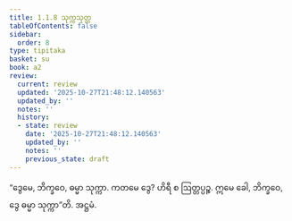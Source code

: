 ```yaml
---
title: 1.1.8 သုက္ကသုတ္တ
tableOfContents: false
sidebar:
  order: 8
type: tipitaka
basket: su
book: a2
review:
  current: review
  updated: '2025-10-27T21:48:12.140563'
  updated_by: ''
  notes: ''
  history:
  - state: review
    date: '2025-10-27T21:48:12.140563'
    updated_by: ''
    notes: ''
    previous_state: draft
---
```



<ReviewStatus review={frontmatter.review} showDetails={true} />

<HypothesisAnnotation frontmatter={frontmatter} />

<DynamicBreadcrumb />

<Division number="8" book="a2" e="ch" v="15" p="53">

<Paragraph number="21" book="a2">
“ဒွေမေ, ဘိက္ခဝေ, ဓမ္မာ သုက္ကာ. ကတမေ ဒွေ? ဟိရီ စ ဩတ္တပ္ပဉ္စ. ဣမေ ခေါ, ဘိက္ခဝေ, ဒွေ ဓမ္မာ သုက္ကာ”တိ.

</Paragraph>
</Division>

<Paragraph number="22" type="center" book="a2">
အဋ္ဌမံ.
</Paragraph>